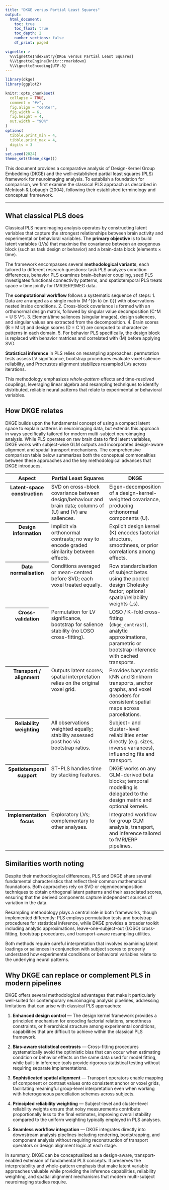 ```yaml
---
title: "DKGE versus Partial Least Squares"
output:
  html_document:
    toc: true
    toc_float: true
    toc_depth: 2
    number_sections: false
    df_print: paged

vignette: >
  %\VignetteIndexEntry{DKGE versus Partial Least Squares}
  %\VignetteEngine{knitr::rmarkdown}
  %\VignetteEncoding{UTF-8}
---
```


```r
library(dkge)
library(ggplot2)

knitr::opts_chunk$set(
  collapse = TRUE,
  comment = "#>",
  fig.align = "center",
  fig.width = 6,
  fig.height = 4,
  out.width = "90%"
)
options(
  tibble.print_min = 4,
  tibble.print_max = 4,
  digits = 3
)
set.seed(2024)
theme_set(theme_dkge())
```


This document provides a comparative analysis of Design-Kernel Group Embedding (DKGE) and the well-established partial least squares (PLS) framework for neuroimaging analysis. To establish a foundation for comparison, we first examine the classical PLS approach as described in McIntosh & Lobaugh (2004), following their established terminology and conceptual framework.



---
## What classical PLS does

Classical PLS neuroimaging analysis operates by constructing latent variables that capture the strongest relationships between brain activity and experimental or behavioral variables. The **primary objective** is to build latent variables (LVs) that maximise the covariance between an exogenous block (such as task design or behavior) and a brain-data block (elements × time).

The framework encompasses several **methodological variants**, each tailored to different research questions: task PLS analyzes condition differences, behavior PLS examines brain–behavior coupling, seed PLS investigates functional connectivity patterns, and spatiotemporal PLS treats space × time jointly for fMRI/ERP/MEG data.

The **computational workflow** follows a systematic sequence of steps:
  1. Data are arranged as a single matrix \(M \in \mathbb{R}^{(n k) \times (m t)}\) with observations nested inside conditions.
  2. Cross-block covariance is formed with an orthonormal design matrix, followed by singular value decomposition \(C^\top M = U S V^\top\).
  3. Element/time saliences (singular images), design saliences, and singular values are extracted from the decomposition.
  4. Brain scores \(B = M U\) and design scores \(D = C V\) are computed to characterize patterns in each domain.
  5. For behavior PLS specifically, the design block is replaced with behavior matrices and correlated with \(M\) before applying SVD.

**Statistical inference** in PLS relies on resampling approaches: permutation tests assess LV significance, bootstrap procedures evaluate voxel salience reliability, and Procrustes alignment stabilizes resampled LVs across iterations.

This methodology emphasizes *whole-pattern* effects and time-resolved couplings, leveraging linear algebra and resampling techniques to identify distributed, reliable neural patterns that relate to experimental or behavioral variables.

## How DKGE relates

DKGE builds upon the fundamental concept of using a compact latent space to explain patterns in neuroimaging data, but extends this approach in ways specifically tailored for modern multi-subject neuroimaging analysis. While PLS operates on raw brain data to find latent variables, DKGE works with subject-wise GLM outputs and incorporates design-aware alignment and spatial transport mechanisms. The comprehensive comparison table below summarizes both the conceptual commonalities between these approaches and the key methodological advances that DKGE introduces.

<style>
table.dkge-vs-pls {
  table-layout: fixed;
  width: 100%;
}
table.dkge-vs-pls th,
table.dkge-vs-pls td {
  vertical-align: top;
}
table.dkge-vs-pls td {
  overflow-wrap: anywhere;
}
</style>

<table class="dkge-vs-pls">
  <colgroup>
    <col style="width: 20%;">
    <col style="width: 40%;">
    <col style="width: 40%;">
  </colgroup>
  <thead>
    <tr>
      <th scope="col">Aspect</th>
      <th scope="col">Partial Least Squares</th>
      <th scope="col">DKGE</th>
    </tr>
  </thead>
  <tbody>
    <tr>
      <th scope="row">Latent-space construction</th>
      <td>SVD on cross-block covariance between design/behaviour and brain data; columns of \(U\) and \(V\) are saliences.</td>
      <td>Eigen-decomposition of a design-kernel-weighted covariance, producing orthonormal components \(U\).</td>
    </tr>
    <tr>
      <th scope="row">Design information</th>
      <td>Implicit via orthonormal contrasts; no way to encode graded similarity between effects.</td>
      <td>Explicit design kernel \(K\) encodes factorial structure, smoothness, or prior correlations among effects.</td>
    </tr>
    <tr>
      <th scope="row">Data normalisation</th>
      <td>Conditions averaged or mean-centred before SVD; each voxel treated equally.</td>
      <td>Row standardisation of subject betas using the pooled design Cholesky factor; optional spatial/reliability weights \(\Omega_s\).</td>
    </tr>
    <tr>
      <th scope="row">Cross-validation</th>
      <td>Permutation for LV significance, bootstrap for salience stability (no LOSO cross-fitting).</td>
      <td>LOSO / K-fold cross-fitting (`dkge_contrast`), analytic approximations, parametric or bootstrap inference with cached transports.</td>
    </tr>
    <tr>
      <th scope="row">Transport / alignment</th>
      <td>Outputs latent scores; spatial interpretation relies on the original voxel grid.</td>
      <td>Provides barycentric kNN and Sinkhorn transports, anchor graphs, and voxel decoders for consistent spatial maps across parcellations.</td>
    </tr>
    <tr>
      <th scope="row">Reliability weighting</th>
      <td>All observations weighted equally; stability assessed post hoc via bootstrap ratios.</td>
      <td>Subject- and cluster-level reliabilities enter directly (e.g. sizes, inverse variances), influencing fits and transport.</td>
    </tr>
    <tr>
      <th scope="row">Spatiotemporal support</th>
      <td>ST-PLS handles time by stacking features.</td>
      <td>DKGE works on any GLM-derived beta blocks; temporal modelling is delegated to the design matrix and optional kernels.</td>
    </tr>
    <tr>
      <th scope="row">Implementation focus</th>
      <td>Exploratory LVs; complementary to other analyses.</td>
      <td>Integrated workflow for group GLM analysis, transport, and inference tailored to fMRI/ERP pipelines.</td>
    </tr>
  </tbody>
</table>

## Similarities worth noting

Despite their methodological differences, PLS and DKGE share several fundamental characteristics that reflect their common mathematical foundations. Both approaches rely on SVD or eigendecomposition techniques to obtain orthogonal latent patterns and their associated scores, ensuring that the derived components capture independent sources of variation in the data.

Resampling methodology plays a central role in both frameworks, though implemented differently: PLS employs permutation tests and bootstrap procedures for statistical inference, while DKGE provides a broader toolkit including analytic approximations, leave-one-subject-out (LOSO) cross-fitting, bootstrap procedures, and transport-aware resampling utilities.

Both methods require careful interpretation that involves examining latent loadings or saliences in conjunction with subject scores to properly understand how experimental conditions or behavioral variables relate to the underlying neural patterns.

## Why DKGE can replace or complement PLS in modern pipelines

DKGE offers several methodological advantages that make it particularly well-suited for contemporary neuroimaging analysis pipelines, addressing limitations that can arise with classical PLS approaches:

1. **Enhanced design control** — The design kernel framework provides a principled mechanism for encoding factorial relations, smoothness constraints, or hierarchical structure among experimental conditions, capabilities that are difficult to achieve within the classical PLS framework.

2. **Bias-aware statistical contrasts** — Cross-fitting procedures systematically avoid the optimistic bias that can occur when estimating condition or behavior effects on the same data used for model fitting, while built-in inference tools provide rigorous statistical testing without requiring separate implementations.

3. **Sophisticated spatial alignment** — Transport operators enable mapping of component or contrast values onto consistent anchor or voxel grids, facilitating meaningful group-level interpretation even when working with heterogeneous parcellation schemes across subjects.

4. **Principled reliability weighting** — Subject-level and cluster-level reliability weights ensure that noisy measurements contribute proportionally less to the final estimates, improving overall stability compared to the uniform weighting typically employed in PLS analyses.

5. **Seamless workflow integration** — DKGE integrates directly into downstream analysis pipelines including rendering, bootstrapping, and component analysis without requiring reconstruction of transport operators or design alignment logic at each stage.

In summary, DKGE can be conceptualized as a design-aware, transport-enabled extension of fundamental PLS concepts. It preserves the interpretability and whole-pattern emphasis that make latent variable approaches valuable while providing the inference capabilities, reliability weighting, and spatial alignment mechanisms that modern multi-subject neuroimaging studies require.
